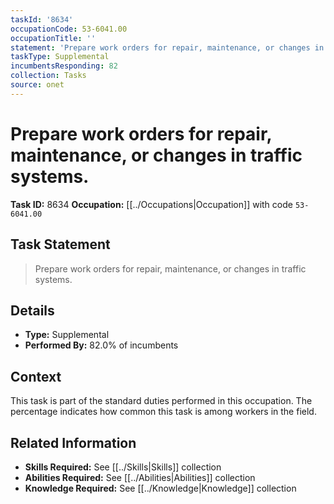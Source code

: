 ```yaml
---
taskId: '8634'
occupationCode: 53-6041.00
occupationTitle: ''
statement: 'Prepare work orders for repair, maintenance, or changes in traffic systems.'
taskType: Supplemental
incumbentsResponding: 82
collection: Tasks
source: onet
---
```

# Prepare work orders for repair, maintenance, or changes in traffic systems.

**Task ID:** 8634
**Occupation:** [[../Occupations|Occupation]] with code `53-6041.00`

## Task Statement

> Prepare work orders for repair, maintenance, or changes in traffic systems.

## Details

- **Type:** Supplemental
- **Performed By:** 82.0% of incumbents

## Context

This task is part of the standard duties performed in this occupation. The percentage indicates how common this task is among workers in the field.

## Related Information

- **Skills Required:** See [[../Skills|Skills]] collection
- **Abilities Required:** See [[../Abilities|Abilities]] collection
- **Knowledge Required:** See [[../Knowledge|Knowledge]] collection
